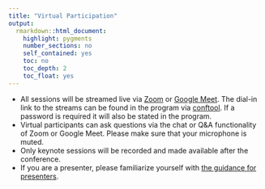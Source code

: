 ```yaml
---
title: "Virtual Participation"
output: 
  rmarkdown::html_document:
    highlight: pygments
    number_sections: no
    self_contained: yes
    toc: no
    toc_depth: 2
    toc_float: yes
---
```


*	All sessions will be streamed live via [Zoom](https://support.zoom.us/hc/en-us/p/zoom-meetings-guide) or [Google Meet](https://support.google.com/meet/?hl=en#topic=7306097). The dial-in link to the streams can be found in the program via [conftool](https://www.conftool.pro/cen2023/sessions.php). If a password is required it will also be stated in the program.
*	Virtual participants can ask questions via the chat or Q&A functionality of Zoom or Google Meet. Please make sure that your microphone is muted.
*	Only keynote sessions will be recorded and made available after the conference.
* If you are a presenter, please familiarize yourself with [the guidance for presenters](guidance-presenters.html#At_the_conference).
